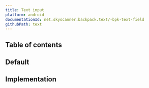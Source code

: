 ```yaml
---
title: Text input
platform: android
documentationId: net.skyscanner.backpack.text/-bpk-text-field
githubPath: text
---
```




## Table of contents

## Default

<AndroidComponentScreenshots
  lightMode={screenshotDefault}
  darkMode={screenshotDefaultDm}
  altText="Android text field component" />

## Implementation

<Readme file={readme} />
